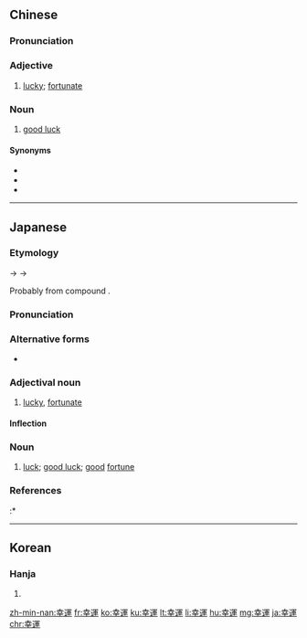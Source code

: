 {{also|幸运}}
==Chinese==
{{zh-forms|s=幸运}}

===Pronunciation===
{{zh-pron
|m=xìngyùn
|c=hang6 wan6
|h=pfs=hen-yun
|mn=qz:hěng-ūn/tw,xm,zz:hēng-ūn
|ma=Zh-xìngyùn.ogg
|cat=a,n
}}

===Adjective===
{{zh-adj}}

# [[lucky]]; [[fortunate]]
#: {{zh-x|我 覺得{de} 我 很 幸運。|I feel I am very '''fortunate'''.}}

===Noun===
{{zh-noun}}

# [[good luck]]

====Synonyms====
* {{zh-l|好運}}
* {{zh-l|機緣}}
* {{zh-l|造化|tr=zàohua}}

{{zh-cat|Advanced}}

----

==Japanese==
{{ja-kanjitab|こう|うん|yomi=on}}

===Etymology===
{{IPAchar|/kauun/}} → {{IPAchar|/kɔːun/}} → {{IPAchar|/koːun/}}

Probably from {{etyl|ltc|ja|sort=こううん}} compound {{m|zh|幸運|tr=hɛng<sup>X</sup> hjun<sup>H</sup>|lit=lucky fortune}}.

===Pronunciation===
{{ja-pron|yomi=kan|こう&#8203;うん|acc=0|acc_ref=DJR}}

===Alternative forms===
* {{ja-l|好運}}

===Adjectival noun===
{{ja-adj|infl=na|こううん|hhira=かううん}}

# [[lucky]], [[fortunate]]

====Inflection====
{{ja-na|こううん}}

===Noun===
{{ja-noun|こううん|hhira=かううん}}

# [[luck]]; [[good luck]]; [[good]] [[fortune]]

===References===
<references/>
:* {{R:Kokugo Dai Jiten}}

----

==Korean==

===Hanja===
{{ko-hanja|hangeul=[[행운]]|eumhun=|rv=haeng-un|mr=haeng'un|y=hayng.wun}}

# {{hanja form of|행운|[[luck]]; [[good luck]]; [[good]] [[fortune]]}}

[[zh-min-nan:幸運]]
[[fr:幸運]]
[[ko:幸運]]
[[ku:幸運]]
[[lt:幸運]]
[[li:幸運]]
[[hu:幸運]]
[[mg:幸運]]
[[ja:幸運]]
[[chr:幸運]]